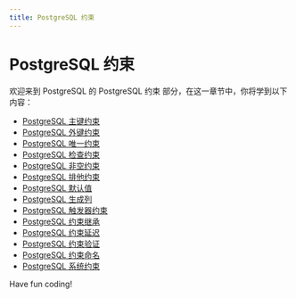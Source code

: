 ```yaml
---
title: PostgreSQL 约束
---
```


# PostgreSQL 约束

欢迎来到 PostgreSQL 的 PostgreSQL 约束 部分，在这一章节中，你将学到以下内容：

- [PostgreSQL 主键约束](./0-postgresql-primary-key-constraint.mdx)
- [PostgreSQL 外键约束](./1-postgresql-foreign-key-constraint.mdx)
- [PostgreSQL 唯一约束](./2-postgresql-unique-constraint.mdx)
- [PostgreSQL 检查约束](./3-postgresql-check-constraints.mdx)
- [PostgreSQL 非空约束](./4-postgresql-non-empty-constraint.mdx)
- [PostgreSQL 排他约束](./5-postgresql-exclusive-constraint.mdx)
- [PostgreSQL 默认值](./6-postgresql-default.mdx)
- [PostgreSQL 生成列](./7-postgresql-generate-columns.mdx)
- [PostgreSQL 触发器约束](./8-postgresql-trigger-constraint.mdx)
- [PostgreSQL 约束继承](./9-postgresql-constraint-inheritance.mdx)
- [PostgreSQL 约束延迟](./10-postgresql-constraint-delay.mdx)
- [PostgreSQL 约束验证](./11-postgresql-constraint-validation.mdx)
- [PostgreSQL 约束命名](./12-postgresql-constraint-naming.mdx)
- [PostgreSQL 系统约束](./13-postgresql-system-constraints.mdx)

Have fun coding!